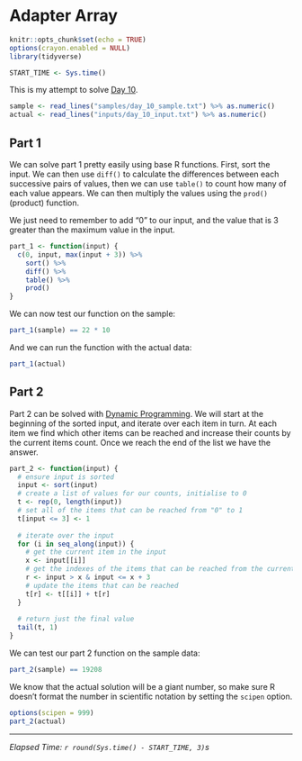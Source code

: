 # Adapter Array

```r
knitr::opts_chunk$set(echo = TRUE)
options(crayon.enabled = NULL)
library(tidyverse)

START_TIME <- Sys.time()
```

This is my attempt to solve [Day 10](https://adventofcode.com/2020/day/10).

```r
sample <- read_lines("samples/day_10_sample.txt") %>% as.numeric()
actual <- read_lines("inputs/day_10_input.txt") %>% as.numeric()
```

## Part 1

We can solve part 1 pretty easily using base R functions. First, sort the input. We can then use `diff()` to calculate
the differences between each successive pairs of values, then we can use `table()` to count how many of each value
appears. We can then multiply the values using the `prod()` (product) function.

We just need to remember to add "0" to our input, and the value that is 3 greater than the maximum value in the input.

```r
part_1 <- function(input) {
  c(0, input, max(input + 3)) %>%
    sort() %>%
    diff() %>%
    table() %>%
    prod()
}
```

We can now test our function on the sample:

```r
part_1(sample) == 22 * 10
```

And we can run the function with the actual data:

```r
part_1(actual)
```

## Part 2

Part 2 can be solved with [Dynamic Programming](https://en.wikipedia.org/wiki/Dynamic_programming). We will start at the
beginning of the sorted input, and iterate over each item in turn. At each item we find which other items can be
reached and increase their counts by the current items count. Once we reach the end of the list we have the answer.

```r
part_2 <- function(input) {
  # ensure input is sorted
  input <- sort(input)
  # create a list of values for our counts, initialise to 0
  t <- rep(0, length(input))
  # set all of the items that can be reached from "0" to 1
  t[input <= 3] <- 1
  
  # iterate over the input
  for (i in seq_along(input)) {
    # get the current item in the input
    x <- input[[i]]
    # get the indexes of the items that can be reached from the current item
    r <- input > x & input <= x + 3
    # update the items that can be reached
    t[r] <- t[[i]] + t[r]
  }
  
  # return just the final value
  tail(t, 1)
}
```

We can test our part 2 function on the sample data:

```r
part_2(sample) == 19208
```

We know that the actual solution will be a giant number, so make sure R doesn't format the number in scientific
notation by setting the `scipen` option.

```r
options(scipen = 999)
part_2(actual)
```

---

*Elapsed Time: `r round(Sys.time() - START_TIME, 3)`s*
